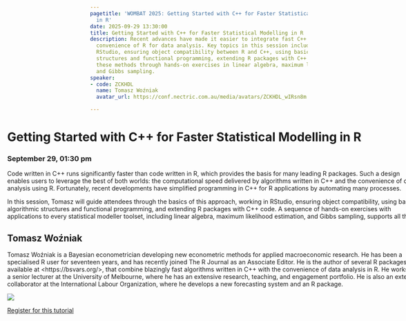 ```yaml
---
pagetitle: 'WOMBAT 2025: Getting Started with C++ for Faster Statistical Modelling
  in R'
date: 2025-09-29 13:30:00
title: Getting Started with C++ for Faster Statistical Modelling in R
description: Recent advances have made it easier to integrate fast C++ code with the
  convenience of R for data analysis. Key topics in this session include working in
  RStudio, ensuring object compatibility between R and C++, using basic algorithmic
  structures and functional programming, extending R packages with C++ code, and applying
  these methods through hands-on exercises in linear algebra, maximum likelihood estimation,
  and Gibbs sampling.
speaker:
- code: ZCKHDL
  name: Tomasz Woźniak
  avatar_url: https://conf.nectric.com.au/media/avatars/ZCKHDL_wIRsn8m.jpeg

---
```


:::::: {.grid style="width: 100vw;  transform: translateX(-20%);"}
::: {#sponsors_banner .g-col-12 .title}
# Getting Started with C++ for Faster Statistical Modelling in R

### September 29, 01:30 pm
:::

::: {.g-col-12 .full_text_block}

Code written in C++ runs significantly faster than code written in R, which provides the basis for many leading R packages. Such a design enables users to leverage the best of both worlds: the computational speed delivered by algorithms written in C++ and the convenience of data analysis using R. Fortunately, recent developments have simplified programming in C++ for R applications by automating many processes. 

In this session, Tomasz will guide attendees through the basics of this approach, working in RStudio, ensuring object compatibility, using basic algorithmic structures and functional programming, and extending R packages with C++ code. A sequence of hands-on exercises with applications to every statistical modeller toolset, including linear algebra, maximum likelihood estimation, and Gibbs sampling, supports all this.

::: speaker
## Tomasz Woźniak

Tomasz Woźniak is a Bayesian econometrician developing new econometric methods for applied macroeconomic research. He has been a specialised R user for seventeen years, and has recently joined The R Journal as an Associate Editor. He is the author of several R packages, available at &lt;https://bsvars.org/&gt;, that combine blazingly fast algorithms written in C++ with the convenience of data analysis in R. He works as a senior lecturer at the University of Melbourne, where he has an extensive research, teaching, and engagement portfolio. He is also an external collaborator at the International Labour Organization, where he develops a new forecasting system and an R package.

![](https://conf.nectric.com.au/media/avatars/ZCKHDL_wIRsn8m.jpeg)
:::


::: register-btn
[Register for this tutorial](/participation/register.html)
:::

:::

<div>

</div>
::::::

```{=html}
<style>
#title-block-header {
display: none !important;
}
</style>
```
